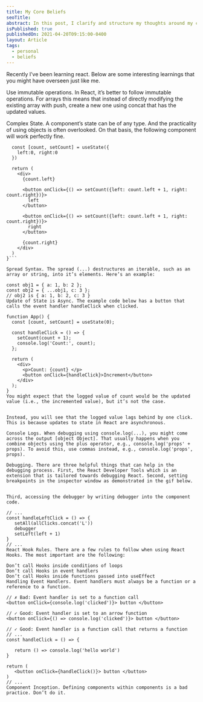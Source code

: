 ```yaml
---
title: My Core Beliefs
seoTitle: 
abstract: In this post, I clarify and structure my thoughts around my core beliefs.
isPublished: true
publishedOn: 2021-04-20T09:15:00-0400
layout: Article
tags:
  - personal
  - beliefs
---
```



Recently I’ve been learning react. Below are some interesting learnings that you might have overseen just like me.

Use immutable operations. In React, it’s better to follow immutable operations. For arrays this means that instead of directly modifying the existing array with push, create a new one using concat that has the updated values.

Complex State. A component’s state can be of any type. And the practicality of using objects is often overlooked. On that basis, the following component will work perfectly fine.

```const App = () => {
  const [count, setCount] = useState({
    left:0, right:0
  })

  return (
    <div>
      {count.left}

      <button onClick={() => setCount({left: count.left + 1, right: count.right})}>
        left
      </button>

      <button onClick={() => setCount({left: count.left + 1, right: count.right})}>
        right
      </button>

      {count.right}
    </div>
  )
}```

Spread Syntax. The spread (...) destructures an iterable, such as an array or string, into it’s elements. Here’s an example:

const obj1 = { a: 1, b: 2 };
const obj2 = { ...obj1, c: 3 };
// obj2 is { a: 1, b: 2, c: 3 }
Update of State is Async. The example code below has a button that calls the event handler handleClick when clicked.

function App() {
  const [count, setCount] = useState(0);

  const handleClick = () => {
    setCount(count + 1);
    console.log('Count:', count);
  };

  return (
    <div>
      <p>Count: {count} </p>
      <button onClick={handleClick}>Increment</button>
    </div>
  );
}
You might expect that the logged value of count would be the updated value (i.e., the incremented value), but it’s not the case.


Instead, you will see that the logged value lags behind by one click. This is because updates to state in React are asynchronous.

Console Logs. When debugging using console.log(...), you might come across the output [object Object]. That usually happens when you combine objects using the plus operator, e.g., console.log('props' + props). To avoid this, use commas instead, e.g., console.log('props', props).

Debugging. There are three helpful things that can help in the debugging process. First, the React Developer Tools which is an extension that is tailored towards debugging React. Second, setting breakpoints in the inspector window as demonstrated in the gif below.


Third, accessing the debugger by writing debugger into the component code.

// ...
const handleLeftClick = () => {
   setAll(allClicks.concat('L'))
   debugger
   setLeft(left + 1)
}
// ...
React Hook Rules. There are a few rules to follow when using React Hooks. The most important are the following:

Don’t call Hooks inside conditions of loops
Don’t call Hooks in event handlers
Don’t call Hooks inside functions passed into useEffect
Handling Event Handlers. Event handlers must always be a function or a reference to a function.

// ✗ Bad: Event handler is set to a function call
<button onClick={console.log('clicked')}> button </button>

// ✓ Good: Event handler is set to an arrow function
<button onClick={() => console.log('clicked')}> button </button>

// ✓ Good: Event handler is a function call that returns a function
// ...  
const handleClick = () => {

   return () => console.log('hello world')
}

return (
   <button onClick={handleClick()}> button </button>
)
// ...
Component Inception. Defining components within components is a bad practice. Don’t do it.